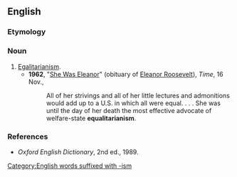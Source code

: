 ==English==

===Etymology===
{{suffix|equalitarian|ism|lang=en}}

===Noun===
{{en-noun|-|s}}

# [[egalitarianism|Egalitarianism]].
#* '''1962''', "[http://www.time.com/time/magazine/article/0,9171,829392,00.html She Was Eleanor]" (obituary of [[w:Eleanor_Roosevelt|Eleanor Roosevelt]]), ''Time'', 16 Nov.,
#*: All of her strivings and all of her little lectures and admonitions would add up to a U.S. in which all were equal. . . . She was until the day of her death the most effective advocate of welfare-state '''equalitarianism'''.

===References===
* ''Oxford English Dictionary'', 2nd ed., 1989.

[[Category:English words suffixed with -ism]]